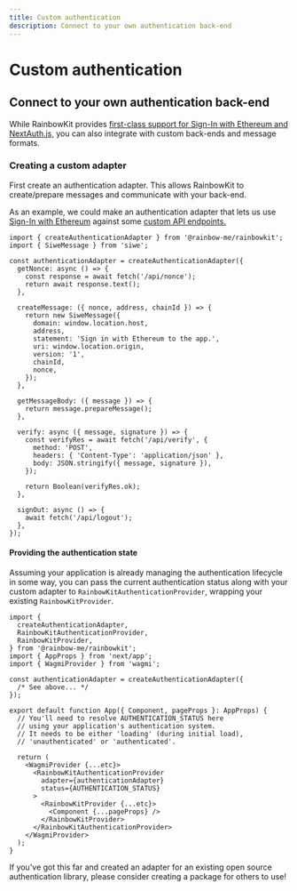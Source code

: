 ```yaml
---
title: Custom authentication
description: Connect to your own authentication back-end
---
```


# Custom authentication

## Connect to your own authentication back-end

While RainbowKit provides [first-class support for Sign-In with Ethereum and NextAuth.js,](/docs/authentication#set-up-sign-in-with-ethereum-and-nextauthjs) you can also integrate with custom back-ends and message formats.

### Creating a custom adapter

First create an authentication adapter. This allows RainbowKit to create/prepare messages and communicate with your back-end.

As an example, we could make an authentication adapter that lets us use [Sign-In with Ethereum](https://login.xyz) against some [custom API endpoints.](https://wagmi.sh/examples/sign-in-with-ethereum)

```tsx
import { createAuthenticationAdapter } from '@rainbow-me/rainbowkit';
import { SiweMessage } from 'siwe';

const authenticationAdapter = createAuthenticationAdapter({
  getNonce: async () => {
    const response = await fetch('/api/nonce');
    return await response.text();
  },

  createMessage: ({ nonce, address, chainId }) => {
    return new SiweMessage({
      domain: window.location.host,
      address,
      statement: 'Sign in with Ethereum to the app.',
      uri: window.location.origin,
      version: '1',
      chainId,
      nonce,
    });
  },

  getMessageBody: ({ message }) => {
    return message.prepareMessage();
  },

  verify: async ({ message, signature }) => {
    const verifyRes = await fetch('/api/verify', {
      method: 'POST',
      headers: { 'Content-Type': 'application/json' },
      body: JSON.stringify({ message, signature }),
    });

    return Boolean(verifyRes.ok);
  },

  signOut: async () => {
    await fetch('/api/logout');
  },
});
```

#### Providing the authentication state

Assuming your application is already managing the authentication lifecycle in some way, you can pass the current authentication status along with your custom adapter to `RainbowKitAuthenticationProvider`, wrapping your existing `RainbowKitProvider`.

```tsx
import {
  createAuthenticationAdapter,
  RainbowKitAuthenticationProvider,
  RainbowKitProvider,
} from '@rainbow-me/rainbowkit';
import { AppProps } from 'next/app';
import { WagmiProvider } from 'wagmi';

const authenticationAdapter = createAuthenticationAdapter({
  /* See above... */
});

export default function App({ Component, pageProps }: AppProps) {
  // You'll need to resolve AUTHENTICATION_STATUS here
  // using your application's authentication system.
  // It needs to be either 'loading' (during initial load),
  // 'unauthenticated' or 'authenticated'.

  return (
    <WagmiProvider {...etc}>
      <RainbowKitAuthenticationProvider
        adapter={authenticationAdapter}
        status={AUTHENTICATION_STATUS}
      >
        <RainbowKitProvider {...etc}>
          <Component {...pageProps} />
        </RainbowKitProvider>
      </RainbowKitAuthenticationProvider>
    </WagmiProvider>
  );
}
```

If you've got this far and created an adapter for an existing open source authentication library, please consider creating a package for others to use!
